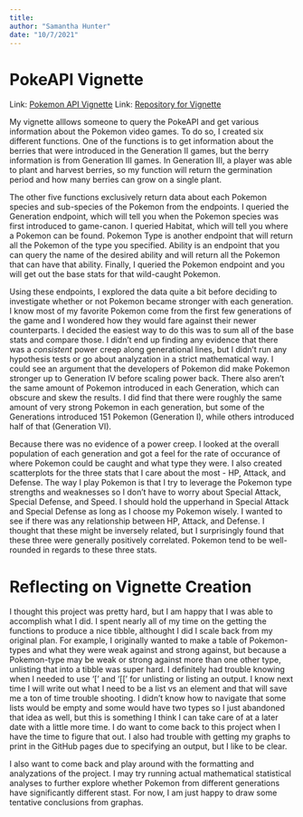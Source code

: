 ```yaml
---
title:
author: "Samantha Hunter"
date: "10/7/2021"
---
```


# PokeAPI Vignette

Link: [Pokemon API Vignette](https://sammhunter.github.io/558_Project1/)
Link: [Repository for Vignette]()

My vignette alllows someone to query the PokeAPI and get various information about the Pokemon video games. To do so, I created six different functions. One of the functions is to get information about the berries that were introduced in the Generation II games, but the berry information is from Generation III games. In Generation III, a player was able to plant and harvest berries, so my function will return the germination period and how many berries can grow on a single plant. 


The other five functions exclusively return data about each Pokemon species and sub-species of the Pokemon from the endpoints. I queried the Generation endpoint, which will tell you when the Pokemon species was first introduced to game-canon. I queried Habitat, which will tell you where a Pokemon can be found. Pokemon Type is another endpoint that will return all the Pokemon of the type you specified. Ability is an endpoint that you can query the name of the desired ability and will return all the Pokemon that can have that ability. Finally, I queried the Pokemon endpoint and you will get out the base stats for that wild-caught Pokemon. 


Using these endpoints, I explored the data quite a bit before deciding to investigate whether or not Pokemon became stronger with each generation. I know most of my favorite Pokemon come from the first few generations of the game and I wondered how they would fare against their newer counterparts. I decided the easiest way to do this was to sum all of the base stats and compare those. I didn't end up finding any evidence that there was a *consistent* power creep along generational lines, but I didn't run any hypothesis tests or go about analyzation in a strict mathematical way. I could see an argument that the developers of Pokemon did make Pokemon stronger up to Generation IV before scaling power back. There also aren't the same amount of Pokemon introduced in each Generation, which can obscure and skew the results. I did find that there were roughly the same amount of very strong Pokemon in each generation, but some of the Generations introduced 151 Pokemon (Generation I), while others introduced half of that (Generation VI).   


Because there was no evidence of a power creep.  I looked at the overall population of each generation and got a feel for the rate of occurance of where Pokemon could be caught and what type they were. I also created scatterplots for the three stats that I care about the most - HP, Attack, and Defense. The way I play Pokemon is that I try to leverage the Pokemon type strengths and weaknesses so I don't have to worry about Special Attack, Special Defense, and Speed. I should hold the upperhand in Special Attack and Special Defense as long as I choose my Pokemon wisely. I wanted to see if there was any relationship between HP, Attack, and Defense. I thought that these might be inversely related, but I surprisingly found that these three were generally positively correlated. Pokemon tend to be well-rounded in regards to these three stats. 


# Reflecting on Vignette Creation

I thought this project was pretty hard, but I am happy that I was able to accomplish what I did. I spent nearly all of my time on the getting the functions to produce a nice tibble, althought I did I scale back from my original plan. For example, I originally wanted to make a table of Pokemon-types and what they were weak against and strong against, but because a Pokemon-type may be weak or strong against more than one other type, unlisting that into a tibble was super hard. I definitely had trouble knowing when I needed to use '[' and '[[' for unlisting or listing an output. I know next time I will write out what I need to be a list vs an element and that will save me a ton of time trouble shooting. I didn't know how to navigate that some lists would be empty and some would have two types so I just abandoned that idea as well, but this is something I think I can take care of at a later date with a little more time. I do want to come back to this project when I have the time to figure that out. I also had trouble with getting my graphs to print in the GitHub pages due to specifying an output, but I like to be clear. 

I also want to come back and play around with the formatting and analyzations of the project. I may try running actual mathematical statistical analyses to further explore whether Pokemon from different generations have significantly different stast. For now, I am just happy to draw some tentative conclusions from graphas. 